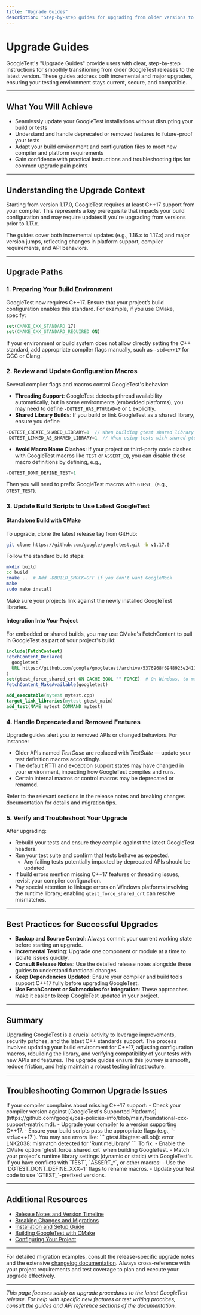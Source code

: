 ```yaml
---
title: "Upgrade Guides"
description: "Step-by-step guides for upgrading from older versions to the latest release, including advice on handling deprecated features, new requirements (e.g., C++17), and configuration file updates. Tailored for both incremental and major version upgrades."
---
```


# Upgrade Guides

GoogleTest's "Upgrade Guides" provide users with clear, step-by-step instructions for smoothly transitioning from older GoogleTest releases to the latest version. These guides address both incremental and major upgrades, ensuring your testing environment stays current, secure, and compatible.

---

## What You Will Achieve

- Seamlessly update your GoogleTest installations without disrupting your build or tests
- Understand and handle deprecated or removed features to future-proof your tests
- Adapt your build environment and configuration files to meet new compiler and platform requirements
- Gain confidence with practical instructions and troubleshooting tips for common upgrade pain points

---

## Understanding the Upgrade Context

Starting from version 1.17.0, GoogleTest requires at least C++17 support from your compiler. This represents a key prerequisite that impacts your build configuration and may require updates if you're upgrading from versions prior to 1.17.x.

The guides cover both incremental updates (e.g., 1.16.x to 1.17.x) and major version jumps, reflecting changes in platform support, compiler requirements, and API behaviors.

---

## Upgrade Paths

### 1. Preparing Your Build Environment

GoogleTest now requires C++17. Ensure that your project’s build configuration enables this standard. For example, if you use CMake, specify:

```cmake
set(CMAKE_CXX_STANDARD 17)
set(CMAKE_CXX_STANDARD_REQUIRED ON)
```

If your environment or build system does not allow directly setting the C++ standard, add appropriate compiler flags manually, such as `-std=c++17` for GCC or Clang.

### 2. Review and Update Configuration Macros

Several compiler flags and macros control GoogleTest's behavior:

- **Threading Support**: GoogleTest detects pthread availability automatically, but in some environments (embedded platforms), you may need to define `-DGTEST_HAS_PTHREAD=0` or `1` explicitly.
- **Shared Library Builds**: If you build or link GoogleTest as a shared library, ensure you define
  
```cpp
-DGTEST_CREATE_SHARED_LIBRARY=1  // When building gtest shared library
-DGTEST_LINKED_AS_SHARED_LIBRARY=1  // When using tests with shared gtest
```

- **Avoid Macro Name Clashes**: If your project or third-party code clashes with GoogleTest macros like `TEST` or `ASSERT_EQ`, you can disable these macro definitions by defining, e.g.,

```cpp
-DGTEST_DONT_DEFINE_TEST=1
```

Then you will need to prefix GoogleTest macros with `GTEST_` (e.g., `GTEST_TEST`).

### 3. Update Build Scripts to Use Latest GoogleTest

#### Standalone Build with CMake

To upgrade, clone the latest release tag from GitHub:

```bash
git clone https://github.com/google/googletest.git -b v1.17.0
```

Follow the standard build steps:

```bash
mkdir build
cd build
cmake ..  # Add -DBUILD_GMOCK=OFF if you don't want GoogleMock
make
sudo make install
```

Make sure your projects link against the newly installed GoogleTest libraries.

#### Integration Into Your Project

For embedded or shared builds, you may use CMake's FetchContent to pull in GoogleTest as part of your project's build:

```cmake
include(FetchContent)
FetchContent_Declare(
  googletest
  URL https://github.com/google/googletest/archive/5376968f6948923e2411081fd9372e71a59d8e77.zip
)
set(gtest_force_shared_crt ON CACHE BOOL "" FORCE)  # On Windows, to match runtime
FetchContent_MakeAvailable(googletest)

add_executable(mytest mytest.cpp)
target_link_libraries(mytest gtest_main)
add_test(NAME mytest COMMAND mytest)
```

### 4. Handle Deprecated and Removed Features

Upgrade guides alert you to removed APIs or changed behaviors. For instance:

- Older APIs named *TestCase* are replaced with *TestSuite* — update your test definition macros accordingly.
- The default RTTI and exception support states may have changed in your environment, impacting how GoogleTest compiles and runs.
- Certain internal macros or control macros may be deprecated or renamed.

Refer to the relevant sections in the release notes and breaking changes documentation for details and migration tips.

### 5. Verify and Troubleshoot Your Upgrade

After upgrading:

- Rebuild your tests and ensure they compile against the latest GoogleTest headers.
- Run your test suite and confirm that tests behave as expected.
  - Any failing tests potentially impacted by deprecated APIs should be updated.
- If build errors mention missing C++17 features or threading issues, revisit your compiler configuration.
- Pay special attention to linkage errors on Windows platforms involving the runtime library; enabling `gtest_force_shared_crt` can resolve mismatches.

---

## Best Practices for Successful Upgrades

- **Backup and Source Control**: Always commit your current working state before starting an upgrade.
- **Incremental Testing**: Upgrade one component or module at a time to isolate issues quickly.
- **Consult Release Notes**: Use the detailed release notes alongside these guides to understand functional changes.
- **Keep Dependencies Updated**: Ensure your compiler and build tools support C++17 fully before upgrading GoogleTest.
- **Use FetchContent or Submodules for Integration**: These approaches make it easier to keep GoogleTest updated in your project.

---

## Summary

Upgrading GoogleTest is a crucial activity to leverage improvements, security patches, and the latest C++ standards support. The process involves updating your build environment for C++17, adjusting configuration macros, rebuilding the library, and verifying compatibility of your tests with new APIs and features. The upgrade guides ensure this journey is smooth, reduce friction, and help maintain a robust testing infrastructure.

---

## Troubleshooting Common Upgrade Issues

<AccordionGroup title="Common Upgrade Challenges">
<Accordion title="Compiler Does Not Support C++17">
If your compiler complains about missing C++17 support:
- Check your compiler version against [GoogleTest's Supported Platforms](https://github.com/google/oss-policies-info/blob/main/foundational-cxx-support-matrix.md).
- Upgrade your compiler to a version supporting C++17.
- Ensure your build scripts pass the appropriate flags (e.g., `-std=c++17`).
</Accordion>
<Accordion title="Linker Errors on Windows with Runtime Library Conflicts">
You may see errors like:
```
gtest.lib(gtest-all.obj): error LNK2038: mismatch detected for 'RuntimeLibrary'
```
To fix:
- Enable the CMake option `gtest_force_shared_crt` when building GoogleTest.
- Match your project's runtime library settings (dynamic or static) with GoogleTest's.
</Accordion>
<Accordion title="Macro Name Collisions">
If you have conflicts with `TEST`, `ASSERT_*`, or other macros:
- Use the `DGTEST_DONT_DEFINE_XXX=1` flags to rename macros.
- Update your test code to use `GTEST_`-prefixed versions.
</Accordion>
</AccordionGroup>

---

## Additional Resources

- [Release Notes and Version Timeline](/changelog/release-history/release-notes)
- [Breaking Changes and Migrations](/changelog/upgrading/breaking-changes)
- [Installation and Setup Guide](/getting-started/setup-and-installation/prerequisites-and-system-requirements)
- [Building GoogleTest with CMake](googletest/README.md)
- [Configuring Your Project](/getting-started/setup-and-installation/configuring-your-project)

---

For detailed migration examples, consult the release-specific upgrade notes and the extensive [changelog documentation](https://github.com/google/googletest/tree/main/docs/changelog). Always cross-reference with your project requirements and test coverage to plan and execute your upgrade effectively.

---

_This page focuses solely on upgrade procedures to the latest GoogleTest release. For help with specific new features or test writing practices, consult the guides and API reference sections of the documentation._
